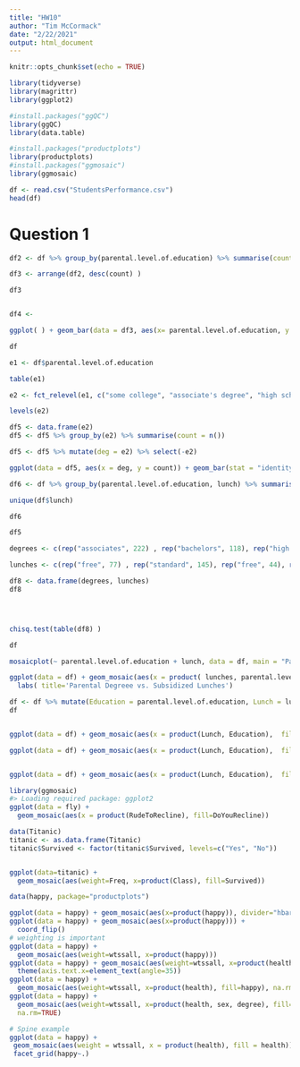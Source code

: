 ```yaml
---
title: "HW10"
author: "Tim McCormack"
date: "2/22/2021"
output: html_document
---
```


```r
knitr::opts_chunk$set(echo = TRUE)
```

```r
library(tidyverse)
library(magrittr)
library(ggplot2)

#install.packages("ggQC")
library(ggQC)
library(data.table)

#install.packages("productplots")
library(productplots)
#install.packages("ggmosaic")
library(ggmosaic)

```

```r


df <- read.csv("StudentsPerformance.csv")
head(df)


```

# Question 1

```r

df2 <- df %>% group_by(parental.level.of.education) %>% summarise(count = n())

df3 <- arrange(df2, desc(count) )

df3


df4 <-

ggplot( ) + geom_bar(data = df3, aes(x= parental.level.of.education, y = count), stat = "identity")


```





```r
df

e1 <- df$parental.level.of.education

table(e1)

e2 <- fct_relevel(e1, c("some college", "associate's degree", "high school", "some high school", "bachelor's degree", "master's degree"))

levels(e2)

df5 <- data.frame(e2)
df5 <- df5 %>% group_by(e2) %>% summarise(count = n())

df5 <- df5 %>% mutate(deg = e2) %>% select(-e2)

ggplot(data = df5, aes(x = deg, y = count)) + geom_bar(stat = "identity", fill = "purple", colour = "black") +  theme_dark()+theme(axis.text.x = element_text(angle = 45, vjust = 1, hjust=1)) + xlab("Education Level") + ylab("Count\n") + ggtitle("Distribution of Parental Education Level") +  theme(plot.title = element_text(hjust = 0.5)) + xlab("") 
```


```r

df6 <- df %>% group_by(parental.level.of.education, lunch) %>% summarise(count = n())

unique(df$lunch)

df6

df5

degrees <- c(rep("associates", 222) , rep("bachelors", 118), rep("high school", 196), rep("masters", 59), rep("some college", 226), rep("some high school", 179))

lunches <- c(rep("free", 77) , rep("standard", 145), rep("free", 44), rep("standard", 74), rep("free", 70), rep("standard", 126), rep("free", 24), rep("standard", 35), rep("free", 79), rep("standard", 147), rep("free", 61), rep("standard", 118))

df8 <- data.frame(degrees, lunches)
df8




chisq.test(table(df8) )

```

```r
df

mosaicplot(~ parental.level.of.education + lunch, data = df, main = "Parental Degree vs. Subsidized Lunch", shade = TRUE, direction = "v", rot_labels=c(90,90,0,0))
```



```r

ggplot(data = df) + geom_mosaic(aes(x = product( lunches, parental.level.of.education), fill = parental.level.of.education), na.rm = TRUE) + 
  labs( title='Parental Degreee vs. Subsidized Lunches')


```



```r
df <- df %>% mutate(Education = parental.level.of.education, Lunch = lunch) %>%select(Education, Lunch, gender, race.ethnicity)
df


ggplot(data = df) + geom_mosaic(aes(x = product(Lunch, Education),  fill = Education, alpha = Lunch)) + labs(x = "", y = "") + scale_alpha_manual(values = c(0.5,1)) + coord_flip() + theme_dark() + ggtitle("Parental Education Level vs. Subsidized Lunch") +  theme(plot.title = element_text(hjust = 0.5))

ggplot(data = df) + geom_mosaic(aes(x = product(Lunch, Education),  fill = Education, alpha = Lunch)) + labs(x = "", y = "") + facet_grid(gender~.) + theme_dark() + scale_alpha_manual(values = c(0.5,1))


ggplot(data = df) + geom_mosaic(aes(x = product(Lunch, Education),  fill = Education, alpha = Lunch)) + labs(x = "", y = "") + facet_grid(race.ethnicity~.) + theme_dark() + scale_alpha_manual(values = c(0.5,1))
```




```r
library(ggmosaic)
#> Loading required package: ggplot2
ggplot(data = fly) +
  geom_mosaic(aes(x = product(RudeToRecline), fill=DoYouRecline))
```

```r
data(Titanic)
titanic <- as.data.frame(Titanic)
titanic$Survived <- factor(titanic$Survived, levels=c("Yes", "No"))


ggplot(data=titanic) +
  geom_mosaic(aes(weight=Freq, x=product(Class), fill=Survived))
```
```r
data(happy, package="productplots")

ggplot(data = happy) + geom_mosaic(aes(x=product(happy)), divider="hbar")
ggplot(data = happy) + geom_mosaic(aes(x=product(happy))) +
  coord_flip()
# weighting is important
ggplot(data = happy) +
  geom_mosaic(aes(weight=wtssall, x=product(happy)))
ggplot(data = happy) + geom_mosaic(aes(weight=wtssall, x=product(health), fill=happy)) +
  theme(axis.text.x=element_text(angle=35))
ggplot(data = happy) +
  geom_mosaic(aes(weight=wtssall, x=product(health), fill=happy), na.rm=TRUE)
ggplot(data = happy) +
  geom_mosaic(aes(weight=wtssall, x=product(health, sex, degree), fill=happy),
  na.rm=TRUE)

```


```r
# Spine example
ggplot(data = happy) +
 geom_mosaic(aes(weight = wtssall, x = product(health), fill = health)) +
 facet_grid(happy~.)

```
